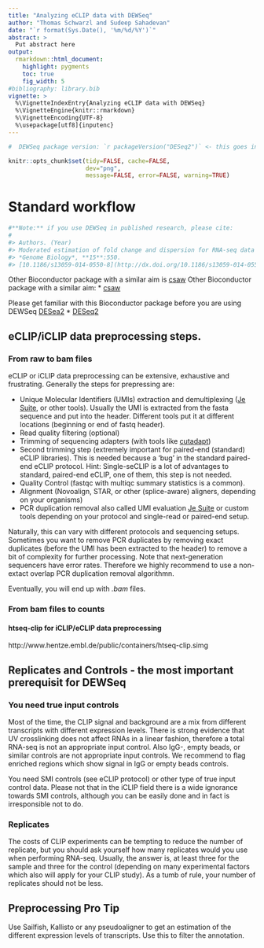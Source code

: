 ```yaml
---
title: "Analyzing eCLIP data with DEWSeq"
author: "Thomas Schwarzl and Sudeep Sahadevan"
date: "`r format(Sys.Date(), '%m/%d/%Y')`"
abstract: >
  Put abstract here
output:
  rmarkdown::html_document:
    highlight: pygments
    toc: true
    fig_width: 5
#bibliography: library.bib
vignette: >
  %\VignetteIndexEntry{Analyzing eCLIP data with DEWSeq}
  %\VignetteEngine{knitr::rmarkdown}
  %\VignetteEncoding{UTF-8}
  %\usepackage[utf8]{inputenc}
---
```


```r
#  DEWSeq package version: `r packageVersion("DESeq2")` <- this goes into abstract

knitr::opts_chunk$set(tidy=FALSE, cache=FALSE,
                      dev="png",
                      message=FALSE, error=FALSE, warning=TRUE)
```	


# Standard workflow

```r
#**Note:** if you use DEWSeq in published research, please cite:
#
#> Authors. (Year)
#> Moderated estimation of fold change and dispersion for RNA-seq data with DESeq2.
#> *Genome Biology*, **15**:550.
#> [10.1186/s13059-014-0550-8](http://dx.doi.org/10.1186/s13059-014-0550-8)
```

Other Bioconductor package with a similar aim is
[csaw](http://bioconductor.org/packages/csaw)
Other Bioconductor package with a similar aim:
 * [csaw](http://bioconductor.org/packages/csaw)

Please get familiar with this Bioconductor package before you are using DEWSeq
[DESea2](http://bioconductor.org/packages/DESeq2)
 * [DESeq2](http://bioconductor.org/packages/DESeq2)


## eCLIP/iCLIP data preprocessing steps.

### From raw to bam files

eCLIP or iCLIP data preprocessing can be extensive, exhaustive and frustrating. 
Generally the steps for prepressing are:


* Unique Molecular Identifiers (UMIs) extraction and demultiplexing
  ([Je Suite](https://gbcs.embl.de/portal/tiki-index.php?page=Je), or other
  tools). Usually the UMI is extracted from the fasta sequence and put into
  the header. Different tools put it at different locations (beginning or
  end of fastq header).
* Read quality filtering (optional)
* Trimming of sequencing adapters (with tools like
  [cutadapt](https://cutadapt.readthedocs.io))
* Second trimming step (extremely important for paired-end (standard) eCLIP
  libraries). This is needed because a 'bug' in the standard paired-end eCLIP
  protocol. Hint: Single-seCLIP is a lot of advantages to standard, paired-end
  eCLIP, one of them, this step is not needed.
* Quality Control (fastqc with multiqc summary statistics is a common).
* Alignment (Novoalign, STAR, or other (splice-aware) aligners, depending
  on your organisms)
* PCR duplication removal also called UMI evaluation
  [Je Suite](https://gbcs.embl.de/portal/tiki-index.php?page=Je) or 
  custom tools depending on your protocol and single-read or paired-end setup.

Naturally, this can vary with different protocols and sequencing setups. 
Sometimes you want to remove PCR duplicates by removing exact duplicates
(before the UMI has been extracted to the header) to remove a bit of 
complexity for further processing. Note that next-generation sequencers 
have error rates. Therefore we highly recommend to use a non-extact overlap 
PCR duplication removal algorithmn.

Eventually, you will end up with *.bam* files.

### From bam files to counts 

#### htseq-clip for iCLIP/eCLIP data preprocessing


http://www.hentze.embl.de/public/containers/htseq-clip.simg


## Replicates and Controls - the most important prerequisit for DEWSeq


### You need true input controls

Most of the time, the CLIP signal and background are a mix from different
transcripts with different expression levels. There is strong
evidence that UV crosslinking does not affect RNAs in a linear fashion, 
therefore a total RNA-seq is not an appropriate input control. Also IgG-,
empty beads, or similar controls are not appropriate input controls. 
We recommend to flag enriched regions which show signal in IgG or empty
beads controls. 

You need SMI controls (see eCLIP protocol) or other type of true input
control data. Please not that in the iCLIP field there is a wide 
ignorance towards SMI controls, although you can be easily done and
in fact is irresponsible not to do. 

### Replicates

The costs of CLIP experiments can be tempting to reduce the number of 
replicate, but you should ask yourself how many replicates would you
use when performing RNA-seq. Usually, the answer is, at least three
for the sample and three for the control (depending on many experimental
factors which also will apply for your CLIP study). As a tumb of rule, 
your number of replicates should not be less.


## Preprocessing Pro Tip

Use Sailfish, Kallisto or any pseudoaligner to get an estimation of
the different expression levels of transcripts. Use this to filter the
annotation. 












